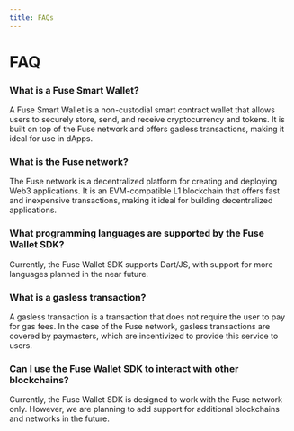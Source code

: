 ```yaml
---
title: FAQs
---
```

# FAQ

### What is a Fuse Smart Wallet?

A Fuse Smart Wallet is a non-custodial smart contract wallet that allows users to securely store, send, and receive cryptocurrency and tokens. It is built on top of the Fuse network and offers gasless transactions, making it ideal for use in dApps.

### What is the Fuse network?

The Fuse network is a decentralized platform for creating and deploying Web3 applications. It is an EVM-compatible L1 blockchain that offers fast and inexpensive transactions, making it ideal for building decentralized applications.

### What programming languages are supported by the Fuse Wallet SDK?

Currently, the Fuse Wallet SDK supports Dart/JS, with support for more languages planned in the near future.

### What is a gasless transaction?

A gasless transaction is a transaction that does not require the user to pay for gas fees. In the case of the Fuse network, gasless transactions are covered by paymasters, which are incentivized to provide this service to users.

### Can I use the Fuse Wallet SDK to interact with other blockchains?

Currently, the Fuse Wallet SDK is designed to work with the Fuse network only. However, we are planning to add support for additional blockchains and networks in the future.
